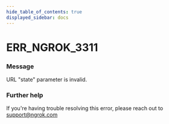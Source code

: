 ```yaml
---
hide_table_of_contents: true
displayed_sidebar: docs
---
```



# ERR_NGROK_3311

### Message
URL "state" parameter is invalid.

<ErrorDetails error='err_ngrok_3311' />


### Further help
If you're having trouble resolving this error, please reach out to [support@ngrok.com](mailto:support@ngrok.com?subject=Help%20with%20ERR_NGROK_3311)

